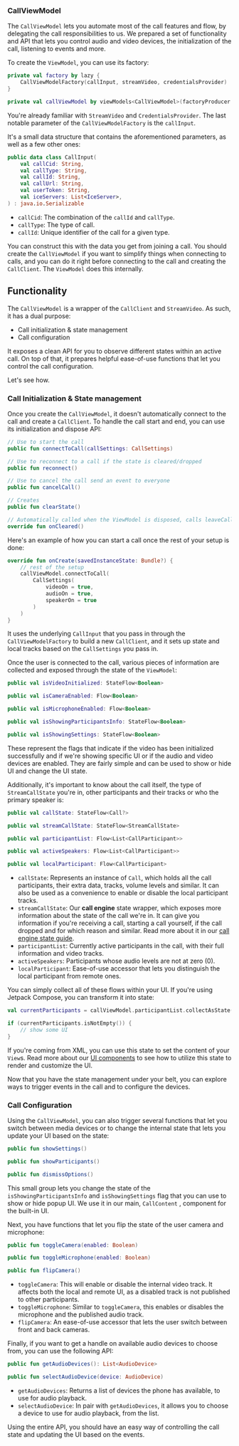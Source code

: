 ### CallViewModel

The `CallViewModel` lets you automate most of the call features and flow, by delegating the call responsibilities to us. We prepared a set of functionality and API that lets you control audio and video devices, the initialization of the call, listening to events and more.

To create the `ViewModel`, you can use its factory:

```kotlin
private val factory by lazy {
    CallViewModelFactory(callInput, streamVideo, credentialsProvider)
}

private val callViewModel by viewModels<CallViewModel>(factoryProducer = { factory })
```

You're already familiar with `StreamVideo` and `CredentialsProvider`. The last notable parameter of the `CallViewModelFactory` is the `callInput`.

It's a small data structure that contains the aforementioned parameters, as well as a few other ones:

```kotlin
public data class CallInput(
    val callCid: String,
    val callType: String,
    val callId: String,
    val callUrl: String,
    val userToken: String,
    val iceServers: List<IceServer>,
) : java.io.Serializable
```

* `callCid`: The combination of the `callId` and `callType`.
* `callType`: The type of call.
* `callId`: Unique identifier of the call for a given type.

You can construct this with the data you get from joining a call. You should create the `CallViewModel` if you want to simplify things when connecting to calls, and you can do it right before connecting to the call and creating the `CallClient`. The `ViewModel` does this internally.

## Functionality

The `CallViewModel` is a wrapper of the `CallClient` and `StreamVideo`. As such, it has a dual purpose:

* Call initialization & state management
* Call configuration

It exposes a clean API for you to observe different states within an active call. On top of that, it prepares helpful ease-of-use functions that let you control the call configuration.

Let's see how.

### Call Initialization & State management

Once you create the `CallViewModel`, it doesn't automatically connect to the call and create a `CallClient`. To handle the call start and end, you can use its initialization and dispose API:

```kotlin
// Use to start the call
public fun connectToCall(callSettings: CallSettings)

// Use to reconnect to a call if the state is cleared/dropped
public fun reconnect()

// Use to cancel the call send an event to everyone
public fun cancelCall()

// Creates 
public fun clearState()

// Automatically called when the ViewModel is disposed, calls leaveCall internally
override fun onCleared()
```

Here's an example of how you can start a call once the rest of your setup is done:

```kotlin
override fun onCreate(savedInstanceState: Bundle?) {
    // rest of the setup
    callViewModel.connectToCall(
        CallSettings(
            videoOn = true,
            audioOn = true,
            speakerOn = true
        )
    )
}
```

It uses the underlying `CallInput` that you pass in through the `CallViewModelFactory` to build a new `CallClient`, and it sets up state and local tracks based on the `CallSettings` you pass in.

Once the user is connected to the call, various pieces of information are collected and exposed through the state of the `ViewModel`:

```kotlin
public val isVideoInitialized: StateFlow<Boolean>

public val isCameraEnabled: Flow<Boolean>

public val isMicrophoneEnabled: Flow<Boolean>

public val isShowingParticipantsInfo: StateFlow<Boolean>

public val isShowingSettings: StateFlow<Boolean>
```

These represent the flags that indicate if the video has been initialized successfully and if we're showing specific UI or if the audio and video devices are enabled. They are fairly simple and can be used to show or hide UI and change the UI state.

Additionally, it's important to know about the call itself, the type of `StreamCallState` you're in, other participants and their tracks or who the primary speaker is:

```kotlin
public val callState: StateFlow<Call?>

public val streamCallState: StateFlow<StreamCallState>

public val participantList: Flow<List<CallParticipant>>

public val activeSpeakers: Flow<List<CallParticipant>>

public val localParticipant: Flow<CallParticipant>
```

* `callState`: Represents an instance of `Call`, which holds all the call participants, their extra data, tracks, volume levels and similar. It can also be used as a convenience to enable or disable the local participant tracks.
* `streamCallState`: Our **call engine** state wrapper, which exposes more information about the state of the call we're in. It can give you information if you're receiving a call, starting a call yourself, if the call dropped and for which reason and similar. Read more about it in our [call engine state guide](../02-guides/03-call-engine.mdx).
* `participantList`: Currently active participants in the call, with their full information and video tracks.
* `activeSpeakers`: Participants whose audio levels are not at zero (0).
* `localParticipant`: Ease-of-use accessor that lets you distinguish the local participant from remote ones. 

You can simply collect all of these flows within your UI. If you're using Jetpack Compose, you can transform it into state:

```kotlin
val currentParticipants = callViewModel.participantList.collectAsState(emptyList())

if (currentParticipants.isNotEmpty()) {
    // show some UI
}
```

If you're coming from XML, you can use this state to set the content of your `View`s. Read more about our [UI components](../03-ui/01-overview.mdx) to see how to utilize this state to render and customize the UI.

Now that you have the state management under your belt, you can explore ways to trigger events in the call and to configure the devices.

### Call Configuration

Using the `CallViewModel`, you can also trigger several functions that let you switch between media devices or to change the internal state that lets you update your UI based on the state:

```kotlin
public fun showSettings()

public fun showParticipants()

public fun dismissOptions()
```

This small group lets you change the state of the `isShowingParticipantsInfo` and `isShowingSettings` flag that you can use to show or hide popup UI. We use it in our main, `CallContent` , component for the built-in UI.

Next, you have functions that let you flip the state of the user camera and microphone:

```kotlin
public fun toggleCamera(enabled: Boolean)

public fun toggleMicrophone(enabled: Boolean)

public fun flipCamera()
```

* `toggleCamera`: This will enable or disable the internal video track. It affects both the local and remote UI, as a disabled track is not published to other participants.
* `toggleMicrophone`: Similar to `toggleCamera`, this enables or disables the microphone and the published audio track.
* `flipCamera`: An ease-of-use accessor that lets the user switch between front and back cameras.

Finally, if you want to get a handle on available audio devices to choose from, you can use the following API:

```kotlin
public fun getAudioDevices(): List<AudioDevice>

public fun selectAudioDevice(device: AudioDevice)
```

* `getAudioDevices`: Returns a list of devices the phone has available, to use for audio playback.
* `selectAudioDevice`: In pair with `getAudioDevices`, it allows you to choose a device to use for audio playback, from the list.

Using the entire API, you should have an easy way of controlling the call state and updating the UI based on the events.